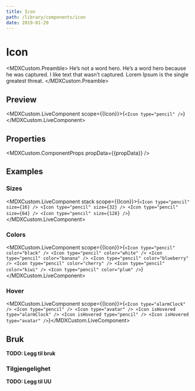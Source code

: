 ```yaml
---
title: Icon
path: /library/components/icon
date: 2019-01-29
---
```



# Icon

<MDXCustom.Preamble>
  He’s not a word hero. He’s a word hero because he was captured. I like text that wasn’t captured. Lorem Ipsum is the
  single greatest threat.
</MDXCustom.Preamble>

## Preview

<MDXCustom.LiveComponent scope={{Icon}}>{`<Icon type="pencil" />`}</MDXCustom.LiveComponent>

## Properties

<MDXCustom.ComponentProps propData={{propData}} />

## Examples

### Sizes

<MDXCustom.LiveComponent stack scope={{Icon}}>{`
  <Icon type="pencil" size={16} />
  <Icon type="pencil" size={32} />
  <Icon type="pencil" size={64} />
  <Icon type="pencil" size={128} />
`}</MDXCustom.LiveComponent>

### Colors

<MDXCustom.LiveComponent scope={{Icon}}>{`
  <Icon type="pencil" color="black" />
  <Icon type="pencil" color="white" />
  <Icon type="pencil" color="banana" />
  <Icon type="pencil" color="blueberry" />
  <Icon type="pencil" color="cherry" />
  <Icon type="pencil" color="kiwi" />
  <Icon type="pencil" color="plum" />
`}</MDXCustom.LiveComponent>

### Hover

<MDXCustom.LiveComponent scope={{Icon}}>{`
  <Icon type="alarmClock" />
  <Icon type="pencil" />
  <Icon type="avatar" />
  <Icon isHovered type="alarmClock" />
  <Icon isHovered type="pencil" />
  <Icon isHovered type="avatar" />
`}</MDXCustom.LiveComponent>

## Bruk

**TODO: Legg til bruk**

### Tilgjengelighet

**TODO: Legg til UU**
